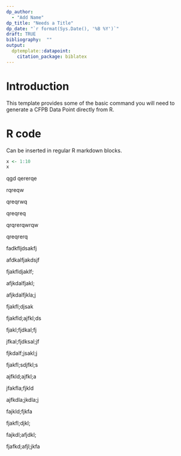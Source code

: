 ```yaml
---
dp_author:
  - "Add Name"
dp_title: "Needs a Title"
dp_date: "`r format(Sys.Date(), '%B %Y')`"
draft: TRUE
bibliography:  ""
output: 
  dptemplate::datapoint:
    citation_package: biblatex
---
```


# Introduction

This template provides some of the basic command you will need to generate a CFPB Data Point directly from R.

# R code

Can be inserted in regular R markdown blocks.

```r
x <- 1:10
x
```

qgd
qererqe

rqreqw

qreqrwq

qreqreq

qrqrerqwrqw


qreqrerq

fadkfljdsakfj

afdkalfjakdsjf

fjakfldjaklf;

afjkdalfjakl;

afjkdalfjkla;j

fjakfl;djsak

fjakfld;ajfkl;ds

fjakl;fjdkal;fj

jfkal;fjdksal;jf

fjkdalf;jsakl;j

fjakfl;sdjfkl;s

ajfkld;ajfkl;a

jfakfla;fjkld

ajfkdla;jkdla;j

fajkld;fjkfa

fjakfl;djkl;

fajkdl;afjdkl;

fjafkd;afjl;jkfa
